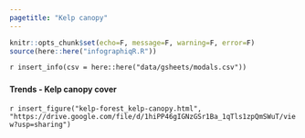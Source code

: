 ```yaml
---
pagetitle: "Kelp canopy"
---
```


```r
knitr::opts_chunk$set(echo=F, message=F, warning=F, error=F)
source(here::here("infographiqR.R"))
```

`r insert_info(csv = here::here("data/gsheets/modals.csv"))`


### {.tabset}

#### Trends  - Kelp canopy cover

`r insert_figure("kelp-forest_kelp-canopy.html", "https://drive.google.com/file/d/1hiPP46gIGNzGSr1Ba_1qTls1zpQmSWuT/view?usp=sharing")`
